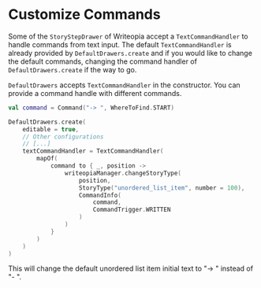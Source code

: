 # Customize Commands

Some of the `StoryStepDrawer` of Writeopia accept a `TextCommandHandler` to handle commands from text input. 
The default `TextCommandHandler` is already provided by `DefaultDrawers.create` and if you would like to change the default commands, changing the command handler of `DefaultDrawers.create` if the way to go. 

`DefaultDrawers` accepts `TextCommandHandler` in the constructor. You can provide a command handle with different commands. 

```kotlin
val command = Command("-> ", WhereToFind.START)

DefaultDrawers.create(
    editable = true,
    // Other configurations
    // [...]
    textCommandHandler = TextCommandHandler(
        mapOf(
            command to { _, position ->
                writeopiaManager.changeStoryType(
                    position,
                    StoryType("unordered_list_item", number = 100),
                    CommandInfo(
                        command,
                        CommandTrigger.WRITTEN
                    )
                )
            }
        )
    )
)
```

This will change the default unordered list item initial text to "-> " instead of "- ". 
